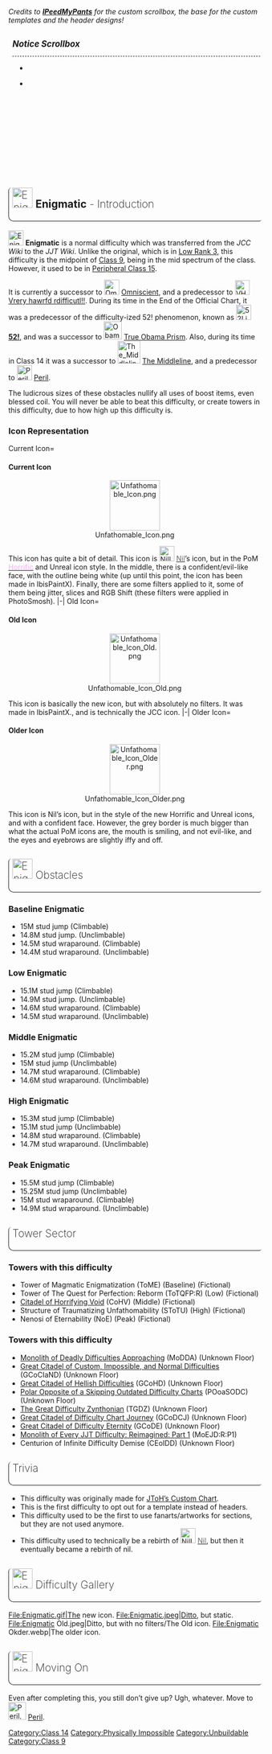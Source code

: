 ''Credits to '''[[User:IPeedMyPants|IPeedMyPants]]''' for the custom scrollbox, the base for the custom templates  and the header designs!''
<br>
<center><div align="center" style="text-align:left; width:100%; border:0.25px solid white; padding-left:0.5em; border-radius: 10px 0 0 10px"><div style="border-bottom:1px dashed; width:98%; font-weight: 500"><big>'''''Notice Scrollbox'''''</big></div><div align="center" class="scrollable" style="text-align:left; overflow:auto; height:200px; max-height:700px; padding-left:0.5em">
*
{{BuffedEnigmatic}}
*
{{Physically Impossible Enigmatic}}

</div></div></center><br>

{{ArticleTab|blankgal=|custom=JCC}}
<h2 style="border-left: 1.7px solid; border-bottom: 1.7px solid; padding-left: 7px; border-radius: 6px 0 4px 10px; font-weight: 150">[[File:Enigmatic.gif|frameless|40x40px]] '''Enigmatic''' - Introduction </h2> 

{{NewDifficultyInfobox|title1=[[File:Enigmatic.jpeg|frameless|30x30px]] Enigmatic|short_name=|revival_date=02/11/2022|revamp_date=02/11/2022|original_name=*Unfathomable|prior_previous=*{{Class2Difficulties|Insane}} [[w:c:jtoh:Insane|<span style="color:#00008D">Insane</span>]] (JCC/JAC)
**{{Class2Difficulties|Thanos|20px}} [[w:c:jtoh:Thanos (Difficulty)|Thanos]] (Sub Difficulty) (JCC/JAC)
*[[File:Obama Prism Ultimate.png|frameless|36x36px]] [[User blog:EpicTheGamer2014/True Obama Prism|True Obama Prism]]|date_added=05/06/2022 [Transferred to JJT]|original_class=*Low Rank 3 (JCC/JAC)|alt_names=*Unfathomable
*Nilized
*Rebirth Nil|full_name=Enigmatization|caption1=wow|creator(s)=[[User:ConfusionandTrickery|ConfusionandTrickery]]|decal_id=|difficulty_range=Bottom - Peak|next=[[File:VHD.gif|30px]] [[Vrery hawrfd rdifficutl!!]]|previous=[[FIle:OmniscientDiff.png|30px]] [[Omniscient]]|type=[[:Category:Difficulties|Unofficial Difficulty]]|class=[[:Category:Class 9|Class 9]]|image1=<gallery>
Enigmatic.gif | Current
Enigmatic.jpeg | Static
Enigmatic Old.jpeg | Old
Enigmatic Okder.webp | Oldest
</gallery>|prior_next=*[[File:AbsurdJCC.png|frameless|25x25px]] [[Absurd|<span style="color:#0065ff">Absurd</span>]] (JCC/JAC)
*[[File:52!.jpg|frameless|35x35px]] '''''<u>[[User blog:EpicTheGamer2014/52!|52!]]</u>'''''
*[[File:Nonsensical.png|frameless|35x35px]] Nonsensical (Deleted)|official_music(s)=[https://www.youtube.com/watch?v=THa9hwcQuhg&t=13s Deltarune - Vs. Asgore (Fanmade)]|previous_class(es)=*[[:Category:End of Official Chart|Skyline Class 15/Class 15.5]]|date_removed=11/08/2022|removal_reason=Author Permission = Bad Page|original_official_music=[https://www.youtube.com/watch?v=bABmQP1Tm6Q Deaf Election - Never Get to Me]|rating=99|class_range=Mid|counterpart=Nil}}[[File:Enigmatic.gif|frameless|30x30px]] '''Enigmatic''' is a normal difficulty which was transferred from the ''JCC Wiki'' to the ''JJT Wiki''. Unlike the original, which is in [[:Category:Class 3|Low Rank 3]], this difficulty is the midpoint of [[:Category:Class 14|Class 9]], being in the mid spectrum of the class. However, it used to be in [[:Category:Class 15|Peripheral Class 15]]. 

It is currently a successor to [[File:OmniscientDiff.png|frameless|30x30px]] [[Omniscient]], and a predecessor to [[File:VHD.gif|frameless|29x29px]] [[User blog:EpicTheGamer2014/Peril|Vrery hawrfd rdifficutl!!]]. During its time in the End of the Official Chart, it was a predecessor of the difficulty-ized 52! phenomenon, known as [[File:52!.jpg|frameless|30x30px]] '''<u>[[User blog:EpicTheGamer2014/52!|52!]]</u>'''[[User blog:EpicTheGamer2014/52!|,]] and was a successor to [[File:Obama Prism Ultimate.png|frameless|36x36px]] [[User blog:EpicTheGamer2014/True Obama Prism|True Obama Prism]]. Also, during its time in Class 14 it was a successor to [[File:The MiddlelineNew.png|frameless|45x45px]] [[The Middleline]], and a predecessor to [[File:Peril.png|frameless|30x30px]] [[User blog:EpicTheGamer2014/Peril|Peril]].

The ludicrous sizes of these obstacles nullify all uses of boost items, even blessed coil. You will never be able to beat this difficulty, or create towers in this difficulty, due to how high up this difficulty is.

=== Icon Representation ===
<tabber>
Current Icon=
====Current Icon====
<center>[[File:Unfathomable Icon.png|frameless|100x100px]]</center>
This icon has quite a bit of detail. This icon is [[File:NilIcon100.png|frameless|30x30px]] [[w:c:jtohs-hardest-towers:Nil|<span style="color:#696969">Nil</span>]]’s icon, but in the PoM {{Class3Difficulties|Horrific}} [[w:c:jtohs-hardest-towers:Horrific|<span style="color:#FFA8FF">Horrific</span>]] and Unreal icon style. In the middle, there is a confident/evil-like face, with the outline being white (up until this point, the icon has been made in IbisPaintX). Finally, there are some filters applied to it, some of them being jitter, slices and RGB Shift (these filters were applied in PhotoSmosh).
|-|
Old Icon=
====Old Icon====
<center>[[File:Unfathomable Icon Old.png|frameless|100x100px]]</center> 
This icon is basically the new icon, but with absolutely no filters. It was made in IbisPaintX., and is technically the JCC icon.
|-|
Older Icon=
====Older Icon====
<center>[[File:Unfathomable Icon Older.png|frameless|100x100px]]</center> 
This icon is Nil’s icon, but in the style of the new Horrific and Unreal icons, and with a confident face. However, the grey border is much bigger than what the actual PoM icons are, the mouth is smiling, and not evil-like, and the eyes and eyebrows are slightly iffy and off.
</tabber>
<h2 style="border-left: 1.7px solid; border-bottom: 1.7px solid; padding-left: 7px; border-radius: 6px 0 4px 10px; font-weight: 150">[[File:Enigmatic.gif|frameless|40x40px]] Obstacles </h2> 

===Baseline '''Enigmatic'''===

*15M stud jump (Climbable)
*14.8M stud jump. (Unclimbable)
*14.5M stud wraparound. (Climbable)
*14.4M stud wraparound. (Unclimbable)

===Low '''Enigmatic'''===

*15.1M stud jump (Climbable)
*14.9M stud jump. (Unclimbable)
*14.6M stud wraparound. (Climbable)
*14.5M stud wraparound. (Unclimbable)

===Middle '''Enigmatic'''===  

*15.2M stud jump (Climbable)
*15M stud jump (Unclimbable)
*14.7M stud wraparound. (Climbable)
* 14.6M stud wraparound. (Unclimbable)

===High '''Enigmatic'''===

*15.3M stud jump (Climbable)
*15.1M stud jump (Unclimbable)
*14.8M stud wraparound. (Climbable)
*14.7M stud wraparound. (Unclimbable)

===Peak '''Enigmatic'''=== 
*15.5M stud jump (Climbable)
*15.25M stud jump (Unclimbable)
*15M stud wraparound. (Climbable)
*14.9M stud wraparound. (Unclimbable)
<h2 style="border-left: 1.7px solid; border-bottom: 1.7px solid; padding-left: 7px; border-radius: 6px 0 4px 10px; font-weight: 150">Tower Sector </h2> 
===Towers with this difficulty===
* Tower of Magmatic Enigmatization (ToME) (Baseline) (Fictional)
*Tower of The Quest for Perfection: Reborm (ToTQFP:R) (Low) (Fictional)
*[[Citadel of Horrifying Void]] (CoHV) (Middle) (Fictional)
*Structure of Traumatizing Unfathomability (SToTU) (High) (Fictional)
*Nenosi of Eternability (NoE) (Peak) (Fictional)

===Towers with this difficulty===
*[[Monolith of Deadly Difficulties Approaching]] (MoDDA) (Unknown Floor)
*[[Great Citadel of Custom, Impossible, and Normal Difficulties]] (GCoCIaND) (Unknown Floor)
*[[Great Citadel of Hellish Difficulties]] (GCoHD) (Unknown Floor)
*[[Polar Opposite of a Skipping Outdated Difficulty Charts]] (POoaSODC) (Unknown Floor)
* [[The Great Difficulty Zynthonian]] (TGDZ) (Unknown Floor)
*[[Great Citadel of Difficulty Chart Journey]] (GCoDCJ) (Unknown Floor)
* [[Great Citadel of Difficulty Eternity]] (GCoDE) (Unknown Floor)
* [[Monolith of Every JJT Difficulty: Reimagined: Part 1]] (MoEJD:R:P1)
*Centurion of Infinite Difficulty Demise (CEoIDD) (Unknown Floor)

<h2 style="border-left: 1.7px solid; border-bottom: 1.7px solid; padding-left: 7px; border-radius: 6px 0 4px 10px; font-weight: 150">Trivia</h2>  
*This difficulty was originally made for  [[w:c:jtohs-custom-chart:Unfathomable|JToH’s Custom Chart]].
*This is the first difficulty to opt out for a template instead of headers.
*This difficulty used to be the first to use fanarts/artworks for sections, but they are not used anymore.
* This difficulty used to technically be a rebirth of [[File:NilIcon100.png|frameless|30x30px]] [[w:c:jtoh:nil|<span style="color:#696969">Nil</span>]], but then it eventually became a rebirth of nil.
<h2 style="border-left: 1.7px solid; border-bottom: 1.7px solid; padding-left: 7px; border-radius: 6px 0 4px 10px; font-weight: 150"> [[File:Enigmatic.gif|frameless|40x40px]] Difficulty Gallery </h2> 
<gallery>
File:Enigmatic.gif|The new icon.
File:Enigmatic.jpeg|Ditto, but static.
File:Enigmatic Old.jpeg|Ditto, but with no filters/The Old icon.
File:Enigmatic Okder.webp|The older icon.
</gallery>
<h2 style="border-left: 1.7px solid; border-bottom: 1.7px solid; padding-left: 7px; border-radius: 6px 0 4px 10px; font-weight: 150">[[File:Enigmatic.gif|frameless|40x40px]] Moving On </h2>Even after completing this, you still don’t give up? Ugh, whatever. Move to [[File:Peril.png|frameless|35x35px]] [[User blog:EpicTheGamer2014/Peril|Peril]].
{{DifficultiesNavbox}}
[[Category:Class 14]]
[[Category:Physically Impossible]]
 
[[Category:Unbuildable]]
[[Category:Class 9]]